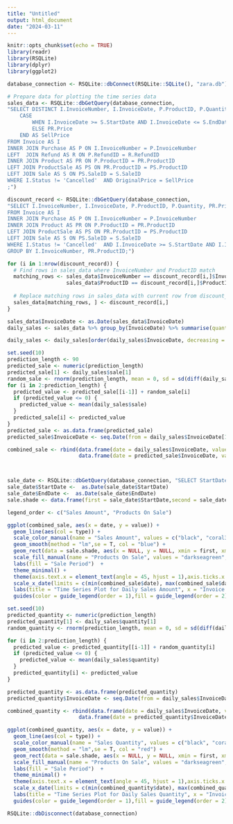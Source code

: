 ```yaml
---
title: "Untitled"
output: html_document
date: "2024-03-11"
---
```


```r
knitr::opts_chunk$set(echo = TRUE)
library(readr)
library(RSQLite)
library(dplyr)
library(ggplot2)
```

```r
database_connection <- RSQLite::dbConnect(RSQLite::SQLite(), "zara.db")
```

```r
# Prepare data for plotting the time series data
sales_data <- RSQLite::dbGetQuery(database_connection, 
"SELECT DISTINCT I.InvoiceNumber, I.InvoiceDate, P.ProductID, P.Quantity, PR.Price AS OriginalPrice,
    CASE 
        WHEN I.InvoiceDate >= S.StartDate AND I.InvoiceDate <= S.EndDate THEN (1 - S.DiscountPercentage) * PR.Price
        ELSE PR.Price
    END AS SellPrice
FROM Invoice AS I
INNER JOIN Purchase AS P ON I.InvoiceNumber = P.InvoiceNumber
LEFT  JOIN Refund AS R ON P.RefundID = R.RefundID
INNER JOIN Product AS PR ON P.ProductID = PR.ProductID
LEFT JOIN ProductSale AS PS ON PR.ProductID = PS.ProductID
LEFT JOIN Sale AS S ON PS.SaleID = S.SaleID
WHERE I.Status != 'Cancelled'  AND OriginalPrice = SellPrice
;")

discount_record <- RSQLite::dbGetQuery(database_connection, 
"SELECT I.InvoiceNumber, I.InvoiceDate, P.ProductID, P.Quantity, PR.Price, ROUND(PR.Price * (1 - S.DiscountPercentage),2) AS SellPrice
FROM Invoice AS I
INNER JOIN Purchase AS P ON I.InvoiceNumber = P.InvoiceNumber
INNER JOIN Product AS PR ON P.ProductID = PR.ProductID
LEFT JOIN ProductSale AS PS ON PR.ProductID = PS.ProductID
LEFT JOIN Sale AS S ON PS.SaleID = S.SaleID
WHERE I.Status != 'Cancelled'  AND I.InvoiceDate >= S.StartDate AND I.InvoiceDate <= S.EndDate  
GROUP BY I.InvoiceNumber, PR.ProductID;")

for (i in 1:nrow(discount_record)) {
  # Find rows in sales_data where InvoiceNumber and ProductID match
  matching_rows <- sales_data$InvoiceNumber == discount_record[i,]$InvoiceNumber &
                   sales_data$ProductID == discount_record[i,]$ProductID
  
  # Replace matching rows in sales_data with current row from discount_record
  sales_data[matching_rows, ] <- discount_record[i,]
}

sales_data$InvoiceDate <- as.Date(sales_data$InvoiceDate)
daily_sales <- sales_data %>% group_by(InvoiceDate) %>% summarise(quantity = sum(Quantity), sale = sum(Quantity * SellPrice)) 

daily_sales <- daily_sales[order(daily_sales$InvoiceDate, decreasing = T),]

```


```r
set.seed(10)
prediction_length <- 90
predicted_sale <- numeric(prediction_length)
predicted_sale[1] <- daily_sales$sale[1]
random_sale <- rnorm(prediction_length, mean = 0, sd = sd(diff(daily_sales$sale)))
for (i in 2:prediction_length) {
  predicted_value <- predicted_sale[[i-1]] + random_sale[i]
  if (predicted_value <= 0) {
    predicted_value <- mean(daily_sales$sale)
  } 
  predicted_sale[i] <- predicted_value
}
predicted_sale <- as.data.frame(predicted_sale)
predicted_sale$InvoiceDate <- seq.Date(from = daily_sales$InvoiceDate[1], by = "day", length.out = 90)

combined_sale <- rbind(data.frame(date = daily_sales$InvoiceDate, value = daily_sales$sale, type = "Actual"),
                       data.frame(date = predicted_sale$InvoiceDate, value = predicted_sale$predicted_sale, type = "Forecast"))



sale_date <- RSQLite::dbGetQuery(database_connection, "SELECT StartDate, EndDate FROM Sale;")
sale_date$StartDate <-  as.Date(sale_date$StartDate)
sale_date$EndDate <-  as.Date(sale_date$EndDate)
sale.shade <- data.frame(first = sale_date$StartDate,second = sale_date$EndDate, min = -Inf, max = Inf)

legend_order <- c("Sales Amount", "Products On Sale")

ggplot(combined_sale, aes(x = date, y = value)) + 
  geom_line(aes(col = type)) + 
  scale_color_manual(name = "Sales Amount", values = c("black", "coral3")) +
  geom_smooth(method = "lm",se = T, col = "blue") +
  geom_rect(data = sale.shade, aes(x = NULL, y = NULL, xmin = first, xmax = second, ymin = min, ymax = max, fill = "darkseagreen"), alpha = 0.4) + 
  scale_fill_manual(name = "Products On Sale", values = "darkseagreen", labels = "Sale Period") +
  labs(fill = "Sale Period")  + 
  theme_minimal() +
  theme(axis.text.x = element_text(angle = 45, hjust = 1),axis.ticks.x = element_line(size = 0.5)) +
  scale_x_date(limits = c(min(combined_sale$date), max(combined_sale$date)),breaks = '3 months') +
  labs(title = "Time Series Plot for Daily Sales Amount", x = "Invoice Date", y = "Sales Amount") +
  guides(color = guide_legend(order = 1),fill = guide_legend(order = 2))

```

```r
set.seed(10)
predicted_quantity <- numeric(prediction_length)
predicted_quantity[1] <- daily_sales$quantity[1]
random_quantity <- rnorm(prediction_length, mean = 0, sd = sd(diff(daily_sales$quantity)))

for (i in 2:prediction_length) {
  predicted_value <- predicted_quantity[[i-1]] + random_quantity[i]
  if (predicted_value <= 0) {
    predicted_value <- mean(daily_sales$quantity)
  } 
  predicted_quantity[i] <- predicted_value
}

predicted_quantity <- as.data.frame(predicted_quantity)
predicted_quantity$InvoiceDate <- seq.Date(from = daily_sales$InvoiceDate[1], by = "day", length.out = 90)

combined_quantity <- rbind(data.frame(date = daily_sales$InvoiceDate, value = daily_sales$quantity, type = "Actual"),
                       data.frame(date = predicted_quantity$InvoiceDate, value = predicted_quantity$predicted_quantity, type = "Forecast"))

ggplot(combined_quantity, aes(x = date, y = value)) + 
  geom_line(aes(col = type)) + 
  scale_color_manual(name = "Sales Quantity", values = c("black", "coral2")) +
  geom_smooth(method = "lm",se = T, col = "red") +
  geom_rect(data = sale.shade, aes(x = NULL, y = NULL, xmin = first, xmax = second, ymin = min, ymax = max, fill = "darkseagreen"), alpha = 0.4) + 
  scale_fill_manual(name = "Products On Sale", values = "darkseagreen", labels = "Sale Period") +
  labs(fill = "Sale Period")  + 
  theme_minimal() +
  theme(axis.text.x = element_text(angle = 45, hjust = 1),axis.ticks.x = element_line(size = 0.5)) +
  scale_x_date(limits = c(min(combined_quantity$date), max(combined_quantity$date)),breaks = '3 months') +
  labs(title = "Time Series Plot for Daily Sales Quantity", x = "Invoice Date", y = "Quantity") + 
  guides(color = guide_legend(order = 1),fill = guide_legend(order = 2))
```

```r
RSQLite::dbDisconnect(database_connection)
```

